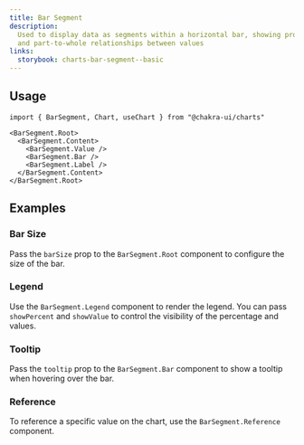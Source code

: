 ```yaml
---
title: Bar Segment
description:
  Used to display data as segments within a horizontal bar, showing proportions
  and part-to-whole relationships between values
links:
  storybook: charts-bar-segment--basic
---
```


<ExampleTabs name="charts/bar-segment-basic" />

## Usage

```tsx
import { BarSegment, Chart, useChart } from "@chakra-ui/charts"
```

```tsx
<BarSegment.Root>
  <BarSegment.Content>
    <BarSegment.Value />
    <BarSegment.Bar />
    <BarSegment.Label />
  </BarSegment.Content>
</BarSegment.Root>
```

## Examples

### Bar Size

Pass the `barSize` prop to the `BarSegment.Root` component to configure the size
of the bar.

<ExampleTabs name="charts/bar-segment-with-bar-size" />

### Legend

Use the `BarSegment.Legend` component to render the legend. You can pass
`showPercent` and `showValue` to control the visibility of the percentage and
values.

<ExampleTabs name="charts/bar-segment-with-legend" />

### Tooltip

Pass the `tooltip` prop to the `BarSegment.Bar` component to show a tooltip when
hovering over the bar.

<ExampleTabs name="charts/bar-segment-with-tooltip" />

### Reference

To reference a specific value on the chart, use the `BarSegment.Reference`
component.

<ExampleTabs name="charts/bar-segment-with-reference" />
